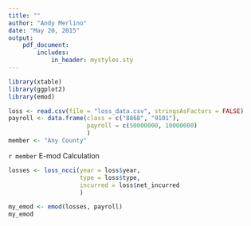 ```yaml
---
title: ""
author: "Andy Merlino"
date: "May 20, 2015"
output:
    pdf_document:
        includes:
            in_header: mystyles.sty
---
```






```r
library(xtable)
library(ggplot2)
library(emod)
```

```r
loss <- read.csv(file = "loss_data.csv", stringsAsFactors = FALSE)
payroll <- data.frame(class = c("8868", "9101"),
                      payroll = c(50000000, 10000000)
                      )
member <- "Any County"
```

`r member` E-mod Calculation

```r
losses <- loss_ncci(year = loss$year,
                    type = loss$type,
                    incurred = loss$net_incurred
                    )

my_emod <- emod(losses, payroll)
my_emod
```


